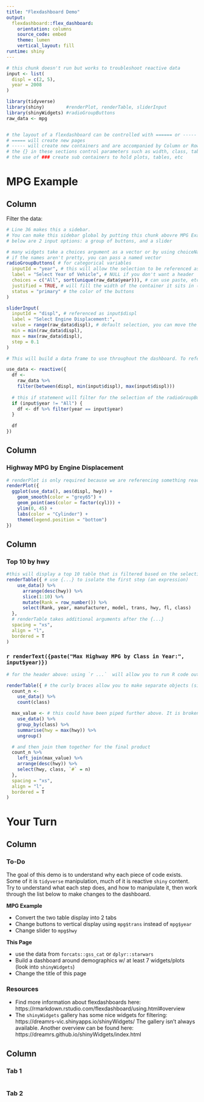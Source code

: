 ```yaml
---
title: "Flexdashboard Demo"
output: 
  flexdashboard::flex_dashboard:
    orientation: columns
    source_code: embed
    theme: lumen
    vertical_layout: fill
runtime: shiny
---
```


```r
# this chunk doesn't run but works to troubleshoot reactive data 
input <- list(
  displ = c(2, 5),
  year = 2008
)
```

```r
library(tidyverse)
library(shiny)        #renderPlot, renderTable, sliderInput
library(shinyWidgets) #radioGroupButtons
raw_data <- mpg 


# the layout of a flexdashboard can be controlled with ====== or ----- to separate sections
# ===== will create new pages
# ----- will create new containers and are accompanied by Column or Row
# the {} in these sections control parameters such as width, class, tabs or hidden status
# the use of ### create sub containers to hold plots, tables, etc
```

MPG Example
=====================================
Column {.sidebar data-width=200} 
-------------------------------------
Filter the data:

```r
# Line 36 makes this a sidebar. 
# You can make this sidebar global by putting this chunk abovre MPG Example (line 34)
# below are 2 input options: a group of buttons, and a slider

# many widgets take a choices argument as a vector or by using choiceName + choiceValues
# if the names aren't pretty, you can pass a named vector
radioGroupButtons( # for categorical variables
  inputId = "year", # this will allow the selection to be referenced as input$year
  label = "Select Year of Vehicle", # NULL if you don't want a header
  choices = c("All", sort(unique(raw_data$year))), # can use paste, etc to make nicer display
  justified = TRUE, # will fill the width of the container it sits in (sidebar)
  status = "primary" # the color of the buttons
)

sliderInput(
  inputId = "displ", # referenced as input$displ
  label = "Select Engine Displacement:",
  value = range(raw_data$displ), # default selection, you can move the range around
  min = min(raw_data$displ),
  max = max(raw_data$displ),
  step = 0.1
)

# This will build a data frame to use throughout the dashboard. To reference this data frame, you will need to be in some reactive element ex: renderTable(), renderPlot(). This is essentially a function and so you will need to use parentheses at the end like this: renderTable(use_data())

use_data <- reactive({
  df <-
    raw_data %>%
    filter(between(displ, min(input$displ), max(input$displ)))
  
  # this if statement will filter for the selection of the radioGroupButtons
  if (input$year != "All") {
    df <- df %>% filter(year == input$year)
  }
  
  df
})
```

Column {data-width=450}
-----------------------------------------------------------------------
### Highway MPG by Engine Displacement
```r
# renderPlot is only required because we are referencing something reactive: use_data(). Otherwise we could just use ggplot(raw_data,...)
renderPlot({ 
  ggplot(use_data(), aes(displ, hwy)) +
    geom_smooth(color = "grey65") +
    geom_point(aes(color = factor(cyl))) +
    ylim(0, 45) +
    labs(color = "Cylinder") +
    theme(legend.position = "bottom")
})
```

Column
-----------------------------------------------------------------------
### Top 10 by hwy
```r
#this will display a top 10 table that is filtered based on the selections above
renderTable({ # use {...} to isolate the first step (an expression)
    use_data() %>%
      arrange(desc(hwy)) %>%
      slice(1:10) %>%
      mutate(Rank = row_number()) %>%
      select(Rank, year, manufacturer, model, trans, hwy, fl, class)
  },
  # renderTable takes additional arguments after the {...}
  spacing = "xs",
  align = "l",
  bordered = T
)
```

### `r renderText({paste("Max Highway MPG by Class in Year:", input$year)})`

```r
# for the header above: using `r ...`  will allow you to run R code outside of a chunk. Here the title is reactive to the year selected

renderTable({ # the curly braces allow you to make separate objects (similar to in a function)
  count_n <-
    use_data() %>%
    count(class)

  max_value <- # this could have been piped further above. It is broken into different steps here to show how it works
    use_data() %>%
    group_by(class) %>%
    summarise(hwy = max(hwy)) %>%
    ungroup()

  # and then join them together for the final product
  count_n %>%
    left_join(max_value) %>%
    arrange(desc(hwy)) %>%
    select(hwy, class, `#` = n)
  },
  spacing = "xs",
  align = "l",
  bordered = T
)
```

Your Turn
=====================================

Column 
-------------------------------------

### To-Do

The goal of this demo is to understand why each piece of code exists. Some of it is `tidyverse` manipulation, much of it is reactive `shiny` content.  Try to understand what each step does, and how to manipulate it, then work through the list below to make changes to the dashboard. 

**MPG Example**

* Convert the two table display into 2 tabs
* Change buttons to vertical display using `mpg$trans` instead of `mpg$year`
* Change slider to `mpg$hwy`

**This Page**

* use the data from `forcats::gss_cat` or `dplyr::starwars`
* Build a dashboard around demographics w/ at least 7 widgets/plots (look into `shinyWidgets`)
* Change the title of this page


### Resources

* Find more information about flexdashboards here:
    https://rmarkdown.rstudio.com/flexdashboard/using.html#overview
* The `shinyWidgets` gallery has some nice widgets for filtering:
    https://dreamrs-vic.shinyapps.io/shinyWidgets/
    The gallery isn't always available. Another overview can be found here:      
    https://dreamrs.github.io/shinyWidgets/index.html
    
Column {.tabset}
-------------------------------------
   
### Tab 1

```r
```   
 
### Tab 2

```r
```
